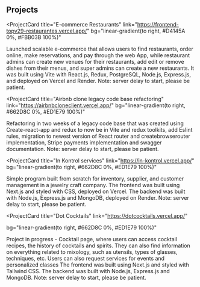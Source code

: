 ## Projects

<ProjectCard
  title="E-commerce Restaurants"
  link="https://frontend-topv29-restaurantes.vercel.app/"
  bg="linear-gradient(to right, #D4145A 0%, #FBB03B 100%)"
>
  Launched scalable e-commerce that allows users to find restaurants, order
  online, make reservations, and pay through the web App, while restaurant
  admins can create new venues for their restaurants, add edit or remove dishes
  from their menus, and super admins can create a new restaurants. It was built
  using Vite with React.js, Redux, PostgreSQL, Node.js, Express.js, and deployed
  on Vercel and Render. Note: server delay to start, please be patient.
</ProjectCard>

<ProjectCard
  title="Airbnb clone legacy code base refactoring"
  link="https://airbnbcloneclient.vercel.app/"
  bg="linear-gradient(to right, #662D8C 0%, #ED1E79 100%)"
>
  Refactoring in two weeks of a legacy code base that was created using
  Create-react-app and redux to now be in Vite and redux toolkits, add Eslint
  rules, migration to newest version of React router and createbrowserouter
  implementation, Stripe payments implementation and swagger documentation.
  Note: server delay to start, please be patient.
</ProjectCard>

<ProjectCard
  title="In Kontrol services"
  link="https://in-kontrol.vercel.app/"
  bg="linear-gradient(to right, #662D8C 0%, #ED1E79 100%)"
>
  Simple program built from scratch for inventory, supplier, and customer
  management in a jewelry craft company. The frontend was built using Next.js
  and styled with CSS, deployed on Vercel. The backend was built with Node.js,
  Express.js and MongoDB, deployed on Render.
  Note: server delay to start, please be patient.
</ProjectCard>

<ProjectCard
  title="Dot Cocktails"
  link="https://dotcocktails.vercel.app/"

  bg="linear-gradient(to right, #662D8C 0%, #ED1E79 100%)"
>
  Project in progress -
  Cocktail page, where users can access cocktail recipes,
  the history of cocktails and spirits.
  They can also find information on everything related to mixology, such as utensils,
  types of glasses, techniques, etc. Users can also request services
  for events and personalized classes
  The frontend was built using Next.js and styled with Tailwind CSS.
  The backend was built with Node.js, Express.js
  and MongoDB.
  Note: server delay to start, please be patient.
</ProjectCard>
